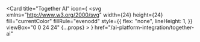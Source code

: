 <Card
  title="Together AI"
  icon={
    <svg
      xmlns="http://www.w3.org/2000/svg"
      width={24}
      height={24}
      fill="currentColor"
      fillRule="evenodd"
      style={{
        flex: "none",
        lineHeight: 1,
      }}
      viewBox="0 0 24 24"
      {...props}
    >
      <title>{"together.ai"}</title>
      <path
        d="M17.385 11.23a4.615 4.615 0 1 0 0-9.23 4.615 4.615 0 0 0 0 9.23zm0 10.77a4.615 4.615 0 1 0 0-9.23 4.615 4.615 0 0 0 0 9.23zm-10.77 0a4.615 4.615 0 1 0 0-9.23 4.615 4.615 0 0 0 0 9.23z"
        opacity={0.2}
      />
      <circle cx={6.615} cy={6.615} r={4.615} fill="#0F6FFF" />
    </svg>
  }
  href="/ai-platform-integration/together-ai"
></Card> 